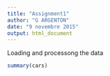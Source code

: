 ```yaml
---
title: "Assignment1"
author: "G ARGENTON"
date: "9 novembre 2015"
output: html_document
---
```


Loading and processong the data

```r
summary(cars)
```


